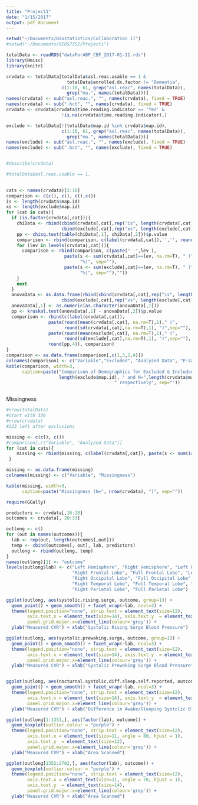 ```yaml
---
title: "Project1"
date: "1/15/2017"
output: pdf_document
---
```


```r
setwd("~/Documents/Biostatistics/Collaboration II")
#setwd("~/Documents/BIOS7352/Project1")

totalData <- readRDS("dataForABP_CBF_2017-01-11.rds")
library(Hmisc)
library(knitr)

crvdata <- totalData[totalData$asl.reac.usable == 1 & 
                       totalData$enrolled.dx.factor != "Dementia",
                     c(1:18, 61, grep("asl.reac", names(totalData)),
                       grep("ma.", names(totalData)))]
names(crvdata) <- sub("asl.reac.", "", names(crvdata), fixed = TRUE)
names(crvdata) <- sub(".hct", "", names(crvdata), fixed = TRUE)
crvdata <- crvdata[crvdata$time.reading.indicator == 'Yes' &
                     !is.na(crvdata$time.reading.indicator),]

exclude <- totalData[!(totalData$map.id %in% crvdata$map.id),
                     c(1:18, 61, grep("asl.reac", names(totalData)),
                       grep("ma.", names(totalData)))]
names(exclude) <- sub("asl.reac.", "", names(exclude), fixed = TRUE)
names(exclude) <- sub(".hct", "", names(exclude), fixed = TRUE)


#describe(crvdata)

#totalData$asl.reac.usable == 1,
                     

cats <- names(crvdata)[2:18]
comparison <- c(c(), c(), c(),c())
is <- length(crvdata$map.id)
xs <- length(exclude$map.id)
for (cat in cats){
  if (is.factor(crvdata[,cat])){
    chiData <- rbind(cbind(crvdata[,cat],rep("is", length(crvdata[,cat]))),
                     cbind(exclude[,cat],rep("xs", length(exclude[,cat]))))
    pp <- chisq.test(table(chiData[,1], chiData[,2]))$p.value
    comparison <- rbind(comparison, c(label(crvdata[,cat]),'','', round(pp,4)))
    for (lev in levels(crvdata[,cat])){
      comparison <- rbind(comparison, c(paste("--",lev ), 
                      paste(s <- sum(crvdata[,cat]==lev, na.rm=T), " (", round(s*100/is),
                            "%)", sep=""),
                      paste(s <- sum(exclude[,cat]==lev, na.rm=T), " (", round(s*100/xs),
                            "%)", sep=""),""))
    }
    next
  }
  anovaData <- as.data.frame(rbind(cbind(crvdata[,cat],rep("is", length(crvdata[,cat]))),
                     cbind(exclude[,cat],rep("xs", length(exclude[,cat])))))
  anovaData[,1] <- as.numeric(as.character(anovaData[,1]))
  pp <- kruskal.test(anovaData[,1] ~ anovaData[,2])$p.value
  comparison <- rbind(c(label(crvdata[,cat]), 
                paste(round(mean(crvdata[,cat], na.rm=T),1)," (",
                      round(sd(crvdata[,cat],na.rm=T),1), ")",sep=""),
                paste(round(mean(exclude[,cat], na.rm=T),1)," (",
                      round(sd(exclude[,cat],na.rm=T),1), ")",sep=""),
                round(pp,4)), comparison)
}
comparison <- as.data.frame(comparison[,c(1,3,2,4)])
colnames(comparison) <- c("Variable","Excluded", "Analyzed Data", "P-Value")
kable(comparison, width=3, 
      caption=paste("Comparison of Demographics for Excluded & Included Data, w/ N=",
                    length(exclude$map.id), " and N=",length(crvdata$map.id),
                                         " respectively", sep=""))



```



Missingness
```r
#nrow(totalData)
#Start with 336
#nrow(crvdata)
#223 left after exclusions

missing <- c(c(), c())
#comparison[,c("Variable", "Analyzed Data")]
for (cat in cats){
    missing <- rbind(missing, c(label(crvdata[,cat]), paste(s <- sum(is.na(crvdata[,cat])), " (", round(s*100/is, 2), "%)", sep="")))          
 }   

missing <- as.data.frame(missing)
colnames(missing) <- c("Variable", "Missingness")

kable(missing, width=3, 
      caption=paste("Missingness (N=", nrow(crvdata), ")", sep=""))
```


```r
require(GGally)

predictors <- crvdata[,16:18]
outcomes <- crvdata[, 20:33]

outlong <- c()
for (out in names(outcomes)){
  lab <- rep(out, length(outcomes[,out]))
  temp <- cbind(outcomes[, out], lab, predictors)
  outlong <- rbind(outlong, temp)
}
names(outlong)[1] <- "outcome"
levels(outlong$lab) <- c("Left Hemisphere", "Right Hemisphere", "Left Frontal Lobe", 
                         "Right Frontal Lobe", "Full Frontal Lobe", "Left Occipital Lobe", 
                         "Right Occipital Lobe", "Full Occipital Lobe", "Left Temporal Lobe", 
                         "Right Temporal Lobe", "Full Temporal Lobe", "Left Parietal Lobe", 
                         "Right Parietal Lobe", "Full Parietal Lobe")

ggplot(outlong, aes(systolic.rising.surge, outcome, group=1)) +
  geom_point() + geom_smooth() + facet_wrap(~lab, ncol=3) + 
  theme(legend.position="none", strip.text = element_text(size=12), 
        axis.text.x = element_text(size=14), axis.text.y  = element_text(size=14),
        panel.grid.major.x=element_line(colour='grey')) +
  ylab("Measured CVR") + xlab("Systolic Rising Surge Blood Pressure")

ggplot(outlong, aes(systolic.prewaking.surge, outcome, group=1)) +
  geom_point() + geom_smooth() + facet_wrap(~lab, ncol=3) + 
  theme(legend.position="none", strip.text = element_text(size=12), 
        axis.text.x = element_text(size=14), axis.text.y  = element_text(size=14),
        panel.grid.major.x=element_line(colour='grey')) +
  ylab("Measured CVR") + xlab("Systolic Prewaking Surge Blood Pressure")


ggplot(outlong, aes(nocturnal.systolic.diff.sleep.self.reported, outcome, group=1)) +
  geom_point() + geom_smooth() + facet_wrap(~lab, ncol=3) + 
  theme(legend.position="none", strip.text = element_text(size=12), 
        axis.text.x = element_text(size=14), axis.text.y  = element_text(size=14),
        panel.grid.major.x=element_line(colour='grey')) +
  ylab("Measured CVR") + xlab("Difference in Awake/Sleeping Systolic Blood Pressure")


```

```r
ggplot(outlong[1:1351,], aes(factor(lab), outcome)) +
  geom_boxplot(outlier.colour = "purple") + 
  theme(legend.position="none", strip.text = element_text(size=12), 
        axis.text.x = element_text(size=11, angle = 80, hjust = 1), 
        axis.text.y  = element_text(size=12),
        panel.grid.major.x=element_line(colour='grey')) +
  ylab("Measured CVR") + xlab("Area Scanned")

ggplot(outlong[1352:2702,], aes(factor(lab), outcome)) +
  geom_boxplot(outlier.colour = "purple") + 
  theme(legend.position="none", strip.text = element_text(size=12), 
        axis.text.x = element_text(size=11, angle = 70, hjust = 1), 
        axis.text.y  = element_text(size=14),
        panel.grid.major.x=element_line(colour='grey')) +
  ylab("Measured CVR") + xlab("Area Scanned")

```




